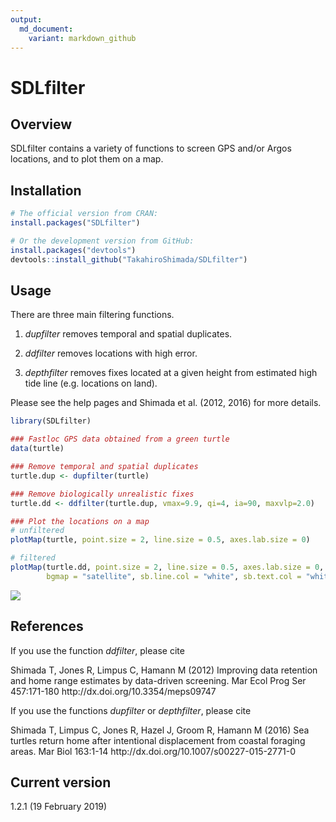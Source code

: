 ```yaml
---
output:
  md_document:
    variant: markdown_github
---
```


<!-- README.md is generated from README.Rmd. Please edit that file -->


SDLfilter
=========

Overview 
--------
SDLfilter contains a variety of functions to screen GPS and/or Argos locations, and to plot them on a map. 


Installation
--------

```r
# The official version from CRAN:
install.packages("SDLfilter")

# Or the development version from GitHub:
install.packages("devtools")
devtools::install_github("TakahiroShimada/SDLfilter")
```

Usage
--------

There are three main filtering functions.

1. *dupfilter* removes temporal and spatial duplicates.

2. *ddfilter* removes locations with high error.

3. *depthfilter* removes fixes located at a given height from estimated high tide line (e.g. locations on land). 

Please see the help pages and Shimada et al. (2012, 2016) for more details.

```r
library(SDLfilter)

### Fastloc GPS data obtained from a green turtle
data(turtle)

### Remove temporal and spatial duplicates
turtle.dup <- dupfilter(turtle)

### Remove biologically unrealistic fixes 
turtle.dd <- ddfilter(turtle.dup, vmax=9.9, qi=4, ia=90, maxvlp=2.0)

### Plot the locations on a map
# unfiltered
plotMap(turtle, point.size = 2, line.size = 0.5, axes.lab.size = 0)

# filtered
plotMap(turtle.dd, point.size = 2, line.size = 0.5, axes.lab.size = 0,
        bgmap = "satellite", sb.line.col = "white", sb.text.col = "white")
```


![](man/figures/README-example.png)


References
--------

If you use the function *ddfilter*, please cite

Shimada T, Jones R, Limpus C, Hamann M (2012) Improving data retention and home range estimates by data-driven screening. Mar Ecol Prog Ser 457:171-180 http://dx.doi.org/10.3354/meps09747

If you use the functions *dupfilter* or *depthfilter*, please cite

Shimada T, Limpus C, Jones R, Hazel J, Groom R, Hamann M (2016) Sea turtles return home after intentional displacement from coastal foraging areas. Mar Biol 163:1-14 http://dx.doi.org/10.1007/s00227-015-2771-0


Current version
--------
1.2.1 (19 February 2019)


